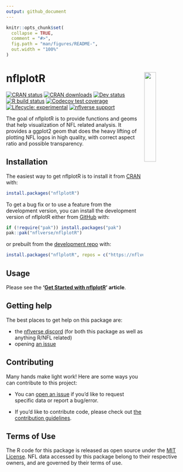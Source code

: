 ```yaml
---
output: github_document
---
```


<!-- README.md is generated from README.Rmd. Please edit that file -->

```r
knitr::opts_chunk$set(
  collapse = TRUE,
  comment = "#>",
  fig.path = "man/figures/README-",
  out.width = "100%"
)
```

# nflplotR <a href='https://nflplotr.nflverse.com'><img src='man/figures/logo.png' align="right" width="25%" min-width="120px" /></a>

<!-- badges: start -->
[![CRAN status](https://img.shields.io/cran/v/nflplotR?style=flat-square&logo=R&label=CRAN)](https://CRAN.R-project.org/package=nflplotR)
[![CRAN downloads](http://cranlogs.r-pkg.org/badges/grand-total/nflplotR)](https://CRAN.R-project.org/package=nflplotR)
[![Dev status](https://img.shields.io/github/r-package/v/nflverse/nflplotR/main?label=dev%20version&style=flat-square&logo=github)](https://nflplotr.nflverse.com)
[![R build status](https://img.shields.io/github/actions/workflow/status/nflverse/nflplotR/R-CMD-check.yaml?label=R%20check&style=flat-square&logo=github)](https://github.com/nflverse/nflplotR/actions)
[![Codecov test coverage](https://codecov.io/gh/nflverse/nflplotR/branch/main/graph/badge.svg)](https://app.codecov.io/gh/nflverse/nflplotR?branch=main)
[![Lifecycle: experimental](https://img.shields.io/badge/lifecycle-experimental-orange.svg?style=flat-square)](https://lifecycle.r-lib.org/articles/stages.html)
[![nflverse support](https://img.shields.io/discord/789805604076126219?color=7289da&label=nflverse%20support&logo=discord&logoColor=fff&style=flat-square)](https://discord.com/invite/5Er2FBnnQa)
<!-- badges: end -->

The goal of nflplotR is to provide functions and geoms that help visualization of NFL related analysis. It provides a ggplot2 geom that does the heavy lifting of plotting NFL logos in high quality, with correct aspect ratio and possible transparency.

## Installation

The easiest way to get nflplotR is to install it from [CRAN](https://cran.r-project.org/package=nflplotR) with:

``` r
install.packages("nflplotR")
```

To get a bug fix or to use a feature from the development version, you can install the development version of nflplotR either from [GitHub](https://github.com/nflverse/nflplotR/) with:

```r
if (!require("pak")) install.packages("pak")
pak::pak("nflverse/nflplotR")
```

or prebuilt from the [development repo](https://nflverse.r-universe.dev) with:

```r
install.packages("nflplotR", repos = c("https://nflverse.r-universe.dev", getOption("repos")))
```

## Usage

Please see the **'[Get Started with nflplotR](https://nflplotr.nflverse.com/articles/nflplotR.html)' article**.

## Getting help

The best places to get help on this package are:

-   the [nflverse discord](https://discord.com/invite/5Er2FBnnQa) (for both this package as well as anything R/NFL related)
-   opening [an issue](https://github.com/nflverse/nflplotR/issues/new/choose)

## Contributing

Many hands make light work! Here are some ways you can contribute to
this project:

-   You can [open an issue](https://github.com/nflverse/nflplotR/issues/new/choose) if you'd like to request specific data or report a bug/error.

-   If you'd like to contribute code, please check out [the contribution guidelines](https://nflplotr.nflverse.com/CONTRIBUTING.html).

## Terms of Use

The R code for this package is released as open source under the [MIT License](https://nflplotr.nflverse.com/LICENSE.html). NFL data accessed by this package belong to their respective owners, and are governed by their terms of use.
